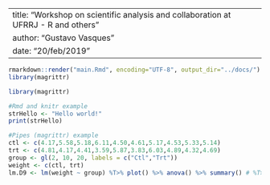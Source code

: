 <!-- header -->

---
title: "Workshop on scientific analysis and collaboration at UFRRJ - R and others"
author: "Gustavo Vasques"
date: "20/feb/2019"
---

<!-- output folder for rendered pages -->

```r
rmarkdown::render("main.Rmd", encoding="UTF-8", output_dir="../docs/")
library(magrittr)

```

```r
library(magrittr)

```

```r
#Rmd and knitr example
strHello <- "Hello world!"
print(strHello)

```

```r
#Pipes (magrittr) example
ctl <- c(4.17,5.58,5.18,6.11,4.50,4.61,5.17,4.53,5.33,5.14)
trt <- c(4.81,4.17,4.41,3.59,5.87,3.83,6.03,4.89,4.32,4.69)
group <- gl(2, 10, 20, labels = c("Ctl","Trt"))
weight <- c(ctl, trt)
lm.D9 <- lm(weight ~ group) %T>% plot() %>% anova() %>% summary() # %T>% does not save the result to lm.D9

```
